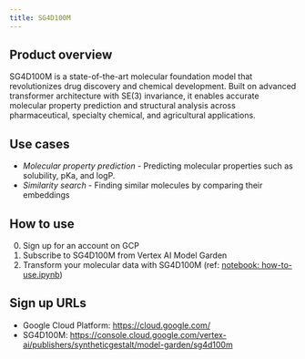 ```yaml
---
title: SG4D100M
---
```


## Product overview

SG4D100M is a state-of-the-art molecular foundation model that revolutionizes drug discovery and chemical development. Built on advanced transformer architecture with SE(3) invariance, it enables accurate molecular property prediction and structural analysis across pharmaceutical, specialty chemical, and agricultural applications.

## Use cases

- *Molecular property prediction* - Predicting molecular properties such as solubility, pKa, and logP.
- *Similarity search* - Finding similar molecules by comparing their embeddings

## How to use

0. Sign up for an account on GCP
0. Subscribe to SG4D100M from Vertex AI Model Garden
0. Transform your molecular data with SG4D100M (ref: [notebook: how-to-use.ipynb](notebooks/how-to-use.ipynb))

## Sign up URLs

- Google Cloud Platform: [https://cloud.google.com/]()
- SG4D100M: [https://console.cloud.google.com/vertex-ai/publishers/syntheticgestalt/model-garden/sg4d100m]()
